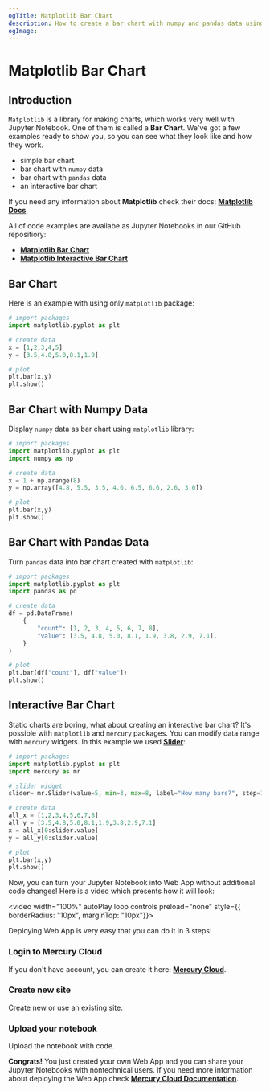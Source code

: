```yaml
---
ogTitle: Matplotlib Bar Chart 
description: How to create a bar chart with numpy and pandas data using matplotlib (Python package) in Jupyter Notebook. 
ogImage:
---
```



# Matplotlib Bar Chart

## Introduction

`Matplotlib` is a library for making charts, which works very well with Jupyter Notebook. One of them is called a **Bar Chart**. We've got a few examples ready to show you, so you can see what they look like and how they work.
- simple bar chart  
- bar chart with `numpy` data
- bar chart with `pandas` data
- an interactive bar chart 

If you need any information about **Matplotlib** check their docs: [**Matplotlib Docs**](https://matplotlib.org/stable/index.html).

All of code examples are availabe as Jupyter Notebooks in our GitHub repositiory:
- [**Matplotlib Bar Chart**](https://github.com/mljar/mercury-integrations/blob/main/visualizations/matplotlib/matplotlib-bar-chart.ipynb)
- [**Matplotlib Interactive Bar Chart**](https://github.com/mljar/mercury-integrations/blob/main/visualizations/matplotlib/matplotlib-interactive-bar-chart.ipynb)

## Bar Chart

Here is an example with using only `matplotlib` package:

```python
# import packages
import matplotlib.pyplot as plt

# create data
x = [1,2,3,4,5]
y = [3.5,4.8,5.0,8.1,1.9]

# plot
plt.bar(x,y)
plt.show()
```

<Screenshot src={simplechartPng} alt="Simple matplotlib bar chart" />

## Bar Chart with Numpy Data

Display `numpy` data as bar chart using `matplotlib` library:

```python
# import packages
import matplotlib.pyplot as plt
import numpy as np

# create data
x = 1 + np.arange(8)
y = np.array([4.8, 5.5, 3.5, 4.6, 6.5, 6.6, 2.6, 3.0])

# plot
plt.bar(x,y)
plt.show()
```

<Screenshot src={numpychartPng} alt="Matplotlib bar chart with numpy data. " />

## Bar Chart with Pandas Data

Turn `pandas` data into bar chart created with `matplotlib`:

```python
# import packages
import matplotlib.pyplot as plt
import pandas as pd

# create data
df = pd.DataFrame(
    {
        "count": [1, 2, 3, 4, 5, 6, 7, 8],
        "value": [3.5, 4.8, 5.0, 8.1, 1.9, 3.8, 2.9, 7.1],
    }
)

# plot
plt.bar(df["count"], df["value"])
plt.show()

```

<Screenshot src={pandaschartPng} alt="Matplotlib bar chart with pandas data." />

## Interactive Bar Chart

Static charts are boring, what about creating an interactive bar chart? It's possible with `matplotlib` and `mercury` packages. You can modify data range with `mercury` widgets. In this example we used [**Slider**](https://runmercury.com/docs/input-widgets/slider/):

```python
# import packages
import matplotlib.pyplot as plt
import mercury as mr
```

```python
# slider widget
slider= mr.Slider(value=5, min=3, max=8, label="How many bars?", step=1)
```

```python
# create data
all_x = [1,2,3,4,5,6,7,8]
all_y = [3.5,4.8,5.0,8.1,1.9,3.8,2.9,7.1]
x = all_x[0:slider.value]
y = all_y[0:slider.value]

# plot
plt.bar(x,y)
plt.show()
```

Now, you can turn your Jupyter Notebook into Web App without additional code changes! Here is a video which presents how it will look:

<video width="100%" autoPlay loop controls preload="none" style={{ borderRadius: "10px", marginTop: "10px"}}>
  <source
    src="/images/integrations/matplotlib/bar-chart/matplotlib-mercury.mp4"
    type="video/mp4"
  />
</video>

Deploying Web App is very easy that you can do it in 3 steps:

<div className="steps-container">

### Login to Mercury Cloud

If you don't have account, you can create it here: [**Mercury Cloud**](https://cloud.runmercury.com/register).

### Create new site

Create new or use an existing site. 

### Upload your notebook

Upload the notebook with code.

</div>

**Congrats!** You just created your own Web App and you can share your Jupyter Notebooks with nontechnical users. If you need more information about deploying the Web App check [**Mercury Cloud Documentation**](https://runmercury.com/docs/cloud/).